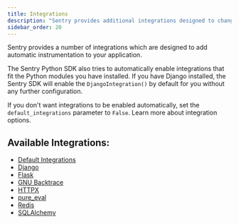 ```yaml
---
title: Integrations
description: "Sentry provides additional integrations designed to change configuration or add instrumentation to your application."
sidebar_order: 20
---
```


Sentry provides a number of integrations which are designed to add automatic instrumentation to your application.

The Sentry Python SDK also tries to automatically enable integrations that fit the Python modules you have installed. If you have Django installed, the Sentry SDK will enable the `DjangoIntegration()` by default for you without any further configuration.

If you don't want integrations to be enabled automatically, set the `default_integrations` parameter to `False`. Learn more about <PlatformLink to="/configuration/options/#integration-configuration">integration options</PlatformLink>.

## Available Integrations:

- [Default Integrations](default-integrations/)
- [Django](django/)
- [Flask](flask/)
- [GNU Backtrace](gnu_backtrace/)
- [HTTPX](httpx/)
- [pure_eval](pure_eval/)
- [Redis](redis/)
- [SQLAlchemy](sqlalchemy/)
